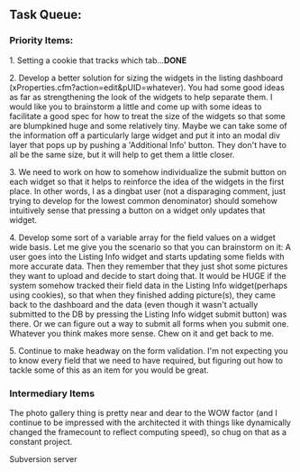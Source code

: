 ==Task Queue:==

===Priority Items:===
1. Setting a cookie that tracks which tab...'''DONE'''

2. Develop a better solution for sizing the widgets in the listing dashboard
(xProperties.cfm?action=edit&pUID=whatever). You had some good ideas as far
as strengthening the look of the widgets to help separate them. I would like
you to brainstorm a little and come up with some ideas to facilitate a good
spec for how to treat the size of the widgets so that some are blumpkined
huge and some relatively tiny. Maybe we can take some of the information off
a particularly large widget and put it into an modal div layer that pops up
by pushing a 'Additional Info' button. They don't have to all be the same
size, but it will help to get them a little closer.

3. We need to work on how to somehow individualize the submit button on each
widget so that it helps to reinforce the idea of the widgets in the first
place. In other words, I as a dingbat user (not a disparaging comment, just
trying to develop for the lowest common denominator) should somehow
intuitively sense that pressing a button on a widget only updates that
widget.

4. Develop some sort of a variable array for the field values on a widget
wide basis. Let me give you the scenario so that you can brainstorm on it: A
user goes into the Listing Info widget and starts updating some fields with
more accurate data. Then they remember that they just shot some pictures
they want to upload and decide to start doing that. It would be HUGE if the
system somehow tracked their field data in the Listing Info widget(perhaps
using cookies), so that when they finished adding picture(s), they came back
to the dashboard and the data (even though it wasn't actually submitted to
the DB by pressing the Listing Info widget submit button) was there. Or we
can figure out a way to submit all forms when you submit one. Whatever you
think makes more sense. Chew on it and get back to me.

5. Continue to make headway on the form validation. I'm not expecting you to
know every field that we need to have required, but figuring out how to
tackle some of this as an item for you would be great.

===Intermediary Items===
The photo gallery thing is pretty near and dear to the WOW factor (and I
continue to be impressed with the architected it with things like
dynamically changed the framecount to reflect computing speed), so chug on
that as a constant project.

Subversion server